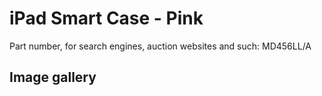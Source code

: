 
# iPad Smart Case - Pink

Part number, for search engines, auction websites and such: MD456LL/A

## Image gallery

<div style={{ width: "768px" }}>
  <GalleryComponent
    images={[
      {
        original: "/everysource/MD456.png",
        thumbnail: "/everypreview/MD456.png",
      },
      {
        original: "/everysource/MD456_AV1.png",
        thumbnail: "/everypreview/MD456_AV1.png",
      },
      {
        original: "/everysource/MD456_AV1_BLACK.png",
        thumbnail: "/everypreview/MD456_AV1_BLACK.png",
      },
      {
        original: "/everysource/MD456_AV1_WHITE.png",
        thumbnail: "/everypreview/MD456_AV1_WHITE.png",
      },
      {
        original: "/everysource/MD456_AV2.png",
        thumbnail: "/everypreview/MD456_AV2.png",
      },
      {
        original: "/everysource/MD456_AV2_BLACK.png",
        thumbnail: "/everypreview/MD456_AV2_BLACK.png",
      },
      {
        original: "/everysource/MD456_AV3.png",
        thumbnail: "/everypreview/MD456_AV3.png",
      },
      {
        original: "/everysource/MD456_AV3_BLACK.png",
        thumbnail: "/everypreview/MD456_AV3_BLACK.png",
      },
      {
        original: "/everysource/MD456_AV4.png",
        thumbnail: "/everypreview/MD456_AV4.png",
      },
      {
        original: "/everysource/MD456_AV4_BLACK.png",
        thumbnail: "/everypreview/MD456_AV4_BLACK.png",
      },
      {
        original: "/everysource/MD456_AV5.png",
        thumbnail: "/everypreview/MD456_AV5.png",
      },
      {
        original: "/everysource/MD456_AV6.png",
        thumbnail: "/everypreview/MD456_AV6.png",
      }
    ]}
  />
</div>